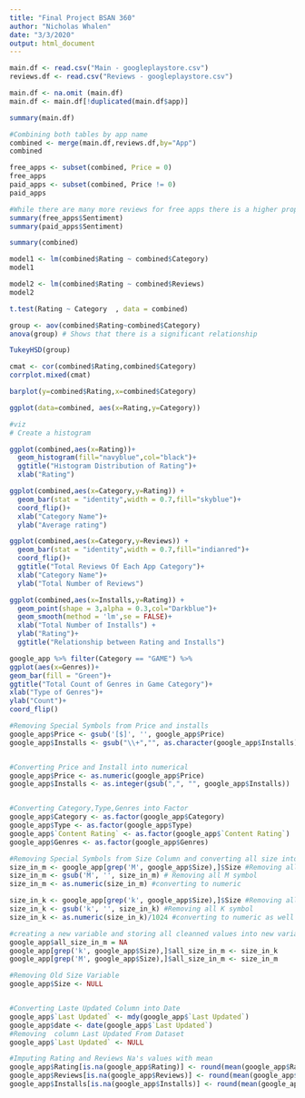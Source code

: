 ```yaml
---
title: "Final Project BSAN 360"
author: "Nicholas Whalen"
date: "3/3/2020"
output: html_document
---
```



```r
main.df <- read.csv("Main - googleplaystore.csv")
reviews.df <- read.csv("Reviews - googleplaystore.csv")

main.df <- na.omit (main.df)
main.df <- main.df[!duplicated(main.df$app)]

summary(main.df)
```

```r
#Combining both tables by app name
combined <- merge(main.df,reviews.df,by="App")
combined
```

```r
free_apps <- subset(combined, Price = 0)
free_apps
paid_apps <- subset(combined, Price != 0)
paid_apps
```

```r
#While there are many more reviews for free apps there is a higher proportion of positive reviews for paid apps
summary(free_apps$Sentiment)
summary(paid_apps$Sentiment)
```

```r
summary(combined)

model1 <- lm(combined$Rating ~ combined$Category)
model1

model2 <- lm(combined$Rating ~ combined$Reviews)
model2

t.test(Rating ~ Category  , data = combined)

group <- aov(combined$Rating~combined$Category)
anova(group) # Shows that there is a significant relationship

TukeyHSD(group)

cmat <- cor(combined$Rating,combined$Category)
corrplot.mixed(cmat)

barplot(y=combined$Rating,x=combined$Category)

ggplot(data=combined, aes(x=Rating,y=Category))

```

```r
#viz
# Create a histogram

ggplot(combined,aes(x=Rating))+
  geom_histogram(fill="navyblue",col="black")+
  ggtitle("Histogram Distribution of Rating")+
  xlab("Rating")

ggplot(combined,aes(x=Category,y=Rating)) +
  geom_bar(stat = "identity",width = 0.7,fill="skyblue")+
  coord_flip()+
  xlab("Category Name")+
  ylab("Average rating")

ggplot(combined,aes(x=Category,y=Reviews)) +
  geom_bar(stat = "identity",width = 0.7,fill="indianred")+
  coord_flip()+
  ggtitle("Total Reviews Of Each App Category")+
  xlab("Category Name")+
  ylab("Total Number of Reviews")

ggplot(combined,aes(x=Installs,y=Rating)) +
  geom_point(shape = 3,alpha = 0.3,col="Darkblue")+
  geom_smooth(method = 'lm',se = FALSE)+
  xlab("Total Number of Installs") +
  ylab("Rating")+
  ggtitle("Relationship between Rating and Installs")

google_app %>% filter(Category == "GAME") %>% 
ggplot(aes(x=Genres))+
geom_bar(fill = "Green")+
ggtitle("Total Count of Genres in Game Category")+
xlab("Type of Genres")+
ylab("Count")+
coord_flip()
```

```r
#Removing Special Symbols from Price and installs 
google_app$Price <- gsub('[$]', '', google_app$Price)
google_app$Installs <- gsub("\\+","", as.character(google_app$Installs))


#Converting Price and Install into numerical
google_app$Price <- as.numeric(google_app$Price)
google_app$Installs <- as.integer(gsub(",", "", google_app$Installs))


#Converting Category,Type,Genres into Factor
google_app$Category <- as.factor(google_app$Category)
google_app$Type <- as.factor(google_app$Type)
google_app$`Content Rating` <- as.factor(google_app$`Content Rating`)
google_app$Genres <- as.factor(google_app$Genres)

#Removing Special Symbols from Size Column and converting all size into MB
size_in_m <- google_app[grep('M', google_app$Size),]$Size #Removing all M symbol
size_in_m <- gsub('M', '', size_in_m) # Removing all M symbol
size_in_m <- as.numeric(size_in_m) #converting to numeric

size_in_k <- google_app[grep('k', google_app$Size),]$Size #Removing all K symbol
size_in_k <- gsub('k', '', size_in_k) #Removing all K symbol
size_in_k <- as.numeric(size_in_k)/1024 #converting to numeric as well as from Kilobytes to megabytes.

#creating a new variable and storing all cleanned values into new variable.
google_app$all_size_in_m = NA
google_app[grep('k', google_app$Size),]$all_size_in_m <- size_in_k
google_app[grep('M', google_app$Size),]$all_size_in_m <- size_in_m

#Removing Old Size Variable
google_app$Size <- NULL 


#Converting Laste Updated Column into Date
google_app$`Last Updated` <- mdy(google_app$`Last Updated`)
google_app$date <- date(google_app$`Last Updated`)
#Removing  column Last Updated From Dataset
google_app$`Last Updated` <- NULL

#Imputing Rating and Reviews Na's values with mean
google_app$Rating[is.na(google_app$Rating)] <- round(mean(google_app$Rating, na.rm = TRUE))
google_app$Reviews[is.na(google_app$Reviews)] <- round(mean(google_app$Reviews, na.rm = TRUE))
google_app$Installs[is.na(google_app$Installs)] <- round(mean(google_app$Installs, na.rm = TRUE))
```

